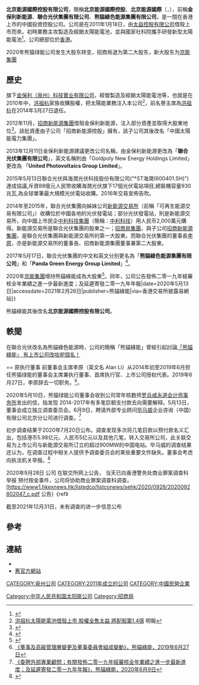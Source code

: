 '''北京能源國際控股有限公司'''，簡稱'''北京能源國際控股'''、'''北京能源國際'''（{{lang-en|Beijing Energy International Holding Co., Ltd.}}，{{hkex|686}}），前稱'''金保利新能源'''、'''聯合光伏集團有限公司'''、'''熊貓綠色能源集團有限公司'''，是一間在香港上市的中國投資控股公司。公司是在2011年1月18日，由[[太益控股有限公司|太益控股有限公司]]借殼上市而來。初時業務主攻製造及經銷太陽能電池，並與國家社科院攜手研發新型太陽能電池<ref>{{Cite web |url=http://www.unitedpvgroup.com/s/about-us/corporate-profile |title=聯合光伏集團有限公司簡介 |access-date=2015-01-05 |archive-url=https://web.archive.org/web/20150105182712/http://www.unitedpvgroup.com/s/about-us/corporate-profile |archive-date=2015-01-05 |dead-url=yes }}</ref>。公司總部位於[[香港|香港]]。

2020年熊猫绿能公司发生大股东转变，招商局退为第二大股东，新大股东为[[京能集團|京能集團]]

==歷史==
旗下[[金保利（泉州）科技實业有限公司|金保利（泉州）科技實业有限公司]]，經營製造及經銷太陽能電池等，也就是在2010年中，[[洪祖杭|洪祖杭]]家族收購股權，把太陽能業務注入本公司<ref>[http://www.mpfinance.com/htm/Finance/20100721/News/ec_eca1.htm 洪祖杭太陽能電池借殼上市 股權全售太益 將配股籌1.4億] {{Wayback|url=http://www.mpfinance.com/htm/Finance/20100721/News/ec_eca1.htm |date=20100724091409 }} 明報</ref>，前名譽主席為[[洪祖杭|洪祖杭]]在2014年3月27日退任。

2012年11月，[[招商新能源集團|招商新能源集團]]借殼金保利新能源，注入部分資產並取得大股東地位<ref>{{cite press release|url=http://www3.hkexnews.hk/listedco/listconews/SEHK/2013/0118/LTN20130118600_C.pdf|title=(1)有關收購招商新能源控股有限公司約92.17%全部已發行股本之非常重大收購及關連交易，涉及根據特別授權發行代價股份及可換股債券；(2)建議持續關連交易；(3)擬增加本公司法定股本；及(4)復牌買賣|date=2013年1月18日|access-date=2018年12月20日|publisher=金保利新能源|language=zh-hk|publication-place=香港|page=36|author=林浩輝|archive-date=2019年10月31日|archive-url=https://web.archive.org/web/20191031104901/https://www1.hkexnews.hk/listedco/listconews/sehk/2013/0118/ltn20130118600_c.pdf}}</ref>。該批資產由子公司「招商新能源控股」擁有，該子公司其後改名「中國太陽能電力集團」。

2013年12月11日金保利新能源建議更改公司名稱，由金保利新能源更改為「'''聯合光伏集團有限公司'''」，英文名稱則由「Goldpoly New Energy Holdings Limited」更改為 「'''United Photovoltaics Group Limited'''」。

2015年5月13日聯合光伏與海潤光伏科技股份有限公司(“*ST海潤(600401.SH)”)達成協議,斥資88億元人民幣收購海潤光伏旗下17個光伏電站項目,總裝機容量930兆瓦,為全球單筆最大規模光伏電站收購{{Fact|time=2018-12-20T19:21:21+00:00}}。2016年交易宣佈告吹。

2014年至2015年，聯合光伏集團向姊妹公司[[新能源交易所|新能源交易所]]（前稱「可再生能源交易有限公司」）收購位於中國各地的光伏發電站；部分光伏發電站，則是新能源交易所，向中國上市民企[[中利科技集團|中利科技集團]]（簡稱：[[中利科技|中利科技]]）用人民币2,000萬元購得。新能源交易所是聯合光伏集團的股東之一；[[招商局集團|招商局集團]]，與子公司[[招商新能源集團|招商新能源集團]]，是聯合光伏集團與新能源交易所的第一大股東。而聯合光伏集團的董事長[[李原_(商人)|李原]]，亦是新能源交易所的董事長、招商新能源集團董事兼第二大股東。

2017年5月17日，聯合光伏集團的中文和英文分別更名為「'''熊貓綠色能源集團有限公司'''」和「'''Panda Green Energy Group Limited'''」<ref>{{cite press release|url=http://www3.hkexnews.hk/listedco/listconews/SEHK/2017/0706/LTN20170706541_C.pdf|title=更改股份簡稱公告|date=2017年7月6日|access-date=2018年12月20日|publisher=熊貓綠色能源集團|publication-place=香港|author=李原|via=香港交易所披露易網站|archive-date=2019年11月10日|archive-url=https://web.archive.org/web/20191110031222/https://www1.hkexnews.hk/listedco/listconews/sehk/2017/0706/ltn20170706541_c.pdf}}</ref>。

2020年[[京能集團|京能集團]]增持熊貓綠能成為大股東<ref>{{cite news|url=https://www.finet.hk/newscenter/news_content/5e536e6cbde0b324833afd3a|title=熊貓綠能成功易主 欲火焚身後能重拾當年的威風|author=憂傷的文科男|website=財華網|publisher=財華社|date=2020年2月24日|accessdate=2021年2月26日}}</ref>。同年，公司公告發佈二零一九年經審核全年業績之進一步最新進度；及延遲寄發二零一九年年報|date=2020年5月13日|accessdate=2021年2月26日|publisher=熊貓綠能|via=香港交易所披露易網站}}</ref>


熊貓綠能其後改名'''北京能源國際控股有限公司'''。

==軼聞==
在聯合光伏改名為熊貓綠色能源時，公司的簡稱「熊貓綠能」曾經引起討論[https://hk.finance.appledaily.com/finance/realtime/article/20170706/56922698 「熊貓綠能」 有上市公司改咗呢個名！]</ref>

== 原执行董事
前董事会主席李原（英文名 Alan Li）从2014年初至2019年6月担任熊猫绿能的董事会主席兼执行董事、首席执行官、上市公司授权代表。2019年6月27日，李原辞去一切职务。<ref>[https://www1.hkexnews.hk/listedco/listconews/sehk/2019/0627/ltn201906271352_c.pdf 《董事及高級管理層變更及董事委員會組成變動》，熊貓綠能，2019年6月27日]</ref>。 

2020年5月10日，熊猫绿能公司董事会收到公司常年核数师[[罗兵咸永道会计师事务所|罗兵咸永道会计师事务所]]发出的信，指发现 2014-2017年有多笔巨额支付款去向需要解释。5月13日，董事会成立独立调查委员会。6月9日，聘请外部专业顾问[[毕马威|毕马威]]企业咨询（中国）有限公司北京分公司进行调查。<ref>[https://www1.hkexnews.hk/listedco/listconews/sehk/2020/0609/2020060900994_c.pdf 《委聘外部專業顧問；有關發佈二零一九年經審核全年業績之進一步最新進度；及延遲寄發二零一九年年報》，熊貓綠能，2020年6月9日]</ref> 

初步调查结果于2020年7月20日公布。调查发现多次将几笔巨款以预付款名义汇出，包括港币5.98亿元、人民币5亿元以及其他几笔，转入交易所公司，此关联交易为上市公司与新能源交易所订立的超过900MW的中国电站。毕马威的调查结果还认为，在调查过程中相关人提供予调查委员会的某些重要文件缺失。董事会考虑向执法机关举报。<ref>{{Cite web |url=https://www1.hkexnews.hk/listedco/listconews/sehk/2020/0720/2020072000132_c.pdf |title=《有關調查之最新消息》，熊貓綠能，2020年7月19日 |access-date=2020年7月23日 |archive-date=2020年7月22日 |archive-url=https://web.archive.org/web/20200722025317/https://www1.hkexnews.hk/listedco/listconews/sehk/2020/0720/2020072000132_c.pdf }}</ref>

2020年9月28日 公司 在联交所网上公告， 当天已向香港警务处商业罪案调查科举报 预付按金事件，公司将协助商业罪案调查科调查。
<ref>[https://www1.hkexnews.hk/listedco/listconews/sehk/2020/0928/2020092802047_c.pdf {{Wayback|url=https://www1.hkexnews.hk/listedco/listconews/sehk/2020/0928/2020092802047_c.pdf |date=20220120053724 }} 公告}《ref》

截至2021年12月31日，未有调查的进一步信息公布

==參考==
{{REFLIST}}

==連結==
* {{official}}
*[https://web.archive.org/web/20141203162339/http://www.goldpoly.hk/ 舊官方網站]

[[CATEGORY:泉州公司|CATEGORY:泉州公司]]
[[CATEGORY:2011年成立的公司|CATEGORY:2011年成立的公司]]
[[CATEGORY:中國民營企業|CATEGORY:中國民營企業]]
[[Category:中华人民共和国太阳能公司|Category:中华人民共和国太阳能公司]]
[[Category:招商局|Category:招商局]]